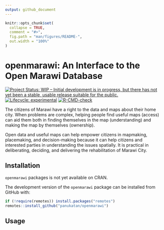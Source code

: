 ```yaml
---
output: github_document
---
```


<!-- README.md is generated from README.Rmd. Please edit that file -->

```r
knitr::opts_chunk$set(
  collapse = TRUE,
  comment = "#>",
  fig.path = "man/figures/README-",
  out.width = "100%"
)
```

# openmarawi: An Interface to the Open Marawi Database

<!-- badges: start -->
[![Project Status: WIP – Initial development is in progress, but there has not yet been a stable, usable release suitable for the public.](https://www.repostatus.org/badges/latest/wip.svg)](https://www.repostatus.org/#wip)
[![Lifecycle: experimental](https://img.shields.io/badge/lifecycle-experimental-orange.svg)](https://lifecycle.r-lib.org/articles/stages.html#experimental)
[![R-CMD-check](https://github.com/panukatan/openmarawi/workflows/R-CMD-check/badge.svg)](https://github.com/panukatan/openmarawi/actions)
<!-- badges: end -->

The citizens of Marawi have a right to the data and maps about their home city. When problems are complex, helping people find useful maps (access) can aid them both in finding themselves in the map (understanding) and making the map by themselves (ownership).
 
Open data and useful maps can help empower citizens in mapmaking, placemaking, and decision-making because it can help citizens and interested parties in understanding the issues spatially. It is practical in deliberating, deciding, and delivering the rehabilitation of Marawi City.

## Installation

<!---
You can install the released version of openmarawi from [CRAN](https://CRAN.R-project.org) with:

``` r
install.packages("openmarawi")
```
--->

`openmarawi` packages is not yet available on CRAN.

The development version of the `openmarawi` package can be installed from GitHub with:

```r
if (!require(remotes)) install.packages("remotes")
remotes::install_github("panukatan/openmarawi")
```

## Usage
